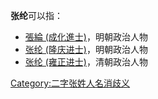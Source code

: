 '''张纶'''可以指：
* [[張綸_(成化進士)|張綸 (成化進士)]]，明朝政治人物
* [[张纶_(隆庆进士)|张纶 (隆庆进士)]]，明朝政治人物
* [[张纶_(雍正进士)|张纶 (雍正进士)]]，清朝政治人物

{{disambig}}

[[Category:二字张姓人名消歧义|Category:二字张姓人名消歧义]]